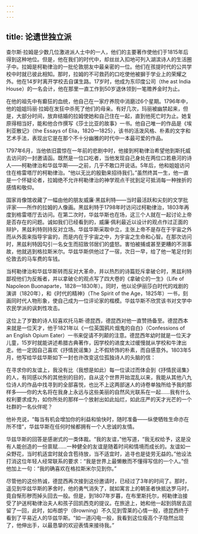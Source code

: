 ```yaml
---
---
---
```

title: 论遗世独立派
---




查尔斯·拉姆是少数几位激进派人士中的一人，他们的主要著作使他们于1815年后得到这种地位。但是，他在我们的时代中，却丝丝入扣地可列入湖滨诗人的生活圈子中。拉姆是柯勒律治的一批伦敦朋友中最亲密的一位。他们在孩提时代的公共学校中时就已彼此相知。那时，拉姆的不可救药的口吃使他被摒于学业上的荣耀之外。他在14岁时离开学校去自谋生路。17岁时，他成为东印度公司（the ast India House）的一名会计，他在那里一直工作到50岁退休领到一笔赡养金时为止。

在他的祖先中有癫狂的血统，他自己在一家疗养院中消磨过6个星期。1796年中，他的姐姐玛丽·拉姆在发狂中杀死了他们的母亲。有好几次，玛丽被幽禁起来，但是，大部分时间，放弃结婚的拉姆使她和自己住在一起，直到他死亡时为止。她复原得相当好，能和他合作撰写《莎士比亚的故事》一书。他自己唯一的作品是《埃利亚散记》（the Essays of Elia，1820—1825），该书的活泼风格、朴素的文字和艺术手法，表现出它是在那个不十分幽雅的时代中一本最可爱的作品。

1797年6月，当他依旧震惊在一年前的悲剧中时，他接到柯勒律治希望他到斯托威去访问的一封邀请函。既然是一位口吃者，当他发现自己身处在两位口若悬河的诗人——柯勒律治和华兹华斯——之前，几乎不敢口开说话。5年后，他和姐姐访问住在格雷塔厅的柯勒律治。“他以无比的殷勤来招待我们。”虽然终其一生，他一直是一个怀疑论者，拉姆绝不允许柯勒律治的神学观点干扰到足可抵消每一种挫折的感情和敬仰。

国家肖像馆收藏了一幅由他的朋友威廉·黑兹利特——当时最活跃和尖刻的文学批评家——所作的拉姆的人像画。黑兹利特于1798年时访问过柯勒律治，1803年再度到格雷塔厅去访问。在第二次时，华兹华斯也在场，这三个人就在一起讨论上帝是否存在的问题。诚如我们已经看到的，威廉·佩利最近以设计的观点作过正面的辩护，黑兹利特则持反对立场。华兹华斯采取中立，主张上帝不是存在于宇宙之外而从外面来指导宇宙的，而是内在于宇宙之中，为宇宙之生命和心智。在那次访问时，黑兹利特因勾引一名女生而招致邻居们的盛怒。害怕被捕或甚至更糟的不测事故，他就逃到格拉斯米尔。华兹华斯供他过了一宿，次日一早，给了他一笔足付到伦敦去的马车费的车钱。

当柯勒律治和华兹华斯转而反对大革命，并以热烈的诗篇贬斥拿破仑时，黑兹利特鄙视他们为反叛者，并以拿破仑的观点写了四大卷的《拿破仑的一生》（Life of Napoleon Buonaparte，1828—1830年）。同时，他以论伊丽莎白时代的戏剧的演讲（1820年），和《时代的精神》（The Spirit of the Age，1825年）一书，刻画同时代人物形象，使自己成为一位评论家的楷模。华兹华斯不欣赏该书对文学中农民学派的讽刺性攻击。

这位上了岁数的诗人较喜欢托马斯·德昆西，德昆西对他一直赞扬备至。德昆西本来就是一位天才，他于1821年以《一位英国鸦片烟鬼的自白》（Confessions of an English Opium Eater）一书来促请不列颠的注意。德昆西年幼时就是一位天才儿童，15岁时就能讲述希腊古典著作，因学校的进度太过缓慢就从学校和牛津出走。他一定因自己喜欢《抒情民谣集》上不假矫饰的朴素，而自感意外。1803年5月，他写给华兹华斯如下一封也许改变这位孤独诗人的头脑的信：

在寻求你的友谊上，我没有比（我想是如此）每一位读过而体会到《抒情民谣集》的人，有同感以外的其他别的目的，自从这个世界开始混乱以来，我能从其他八九位诗人的作品中找寻到的全部喜悦，也比不上这两部迷人的诗卷单独所给予我的那样多——你的大名将在我身上永远与这些美丽的自然风光联系在一起……我有什么权利要求成为，如你所处的那样一个放射出如此灿烂，如此庄严的天才光芒的一个社群的一名伙伴呢？



他补充说，“每当有机会增加你的利益和愉快时，随时准备——纵使牺牲生命亦在所不惜”，华兹华斯在任何时候都拥有一个人忠诚的友情。

华兹华斯的回答是感谢式的一类体裁。“我的友谊，”他写道，“我无权给予，这是没有人能创造的一份禀赋……一种健全的友谊是随着时间和情境而成长的。友谊如一朵野花，当时机适宜时就会含苞待放，当不适宜时，追寻也是徒劳无益的。”他设法打消这位年轻人经常联系的要求：“我是世界上最懒散而不懂得写信的一个人。”但他加上一句：“我的确喜欢在格拉斯米尔见到你。”

尽管他的这份热诚，德昆西再次接到这份邀请时，已经过了3年的时间了。那时，遥见到华兹华斯的茅舍时，他的勇气消失了，就如寓言上的朝圣者快抵达罗马时，竟自惭形秽而掉头回去一般。但是，到1807年岁暮，在布里斯托尔，柯勒律治接受了护送柯勒律治夫人和孩子回凯西克的提议。在旅途上，她和他一起到鸽居去逗留了一回，此时，如布朗宁（Browning）不久见到雪莱的心情一般，德昆西终于看到了平易近人的华兹华斯。“如一道闪电一般，我看到这位瘦高个子隐然出现了，他伸出手，以最恳挚的欢迎表情来接待我。”